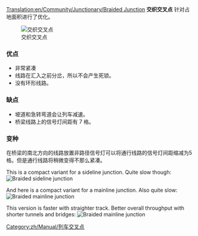 [[Translation:en/Community/Junctionary/Braided Junction]]
{{zh/Manual/Junctions/导航菜单}}
'''交织交叉点''' 针对占地面积进行了优化。

[[File:en/Community/Junctionary/Ttd.braided.compact.4.png|frame|none|交织交叉点]]

===优点===
*非常紧凑
*线路在汇入之前分岔，所以不会产生死锁。
*没有环形线路。

===缺点===
*坡道和急转弯道会让列车减速。
*桥梁线路上的信号灯间距有 7 格。

===变种===
在桥梁的南北方向的线路放置非路径信号灯可以将通行线路的信号灯间距缩减为5格。但是通行线路将稍微变得不那么紧凑。

This is a compact variant for a sideline junction.  Quite slow though:
[[File:en/Community/Junctionary/Ttd.braided.side.png|frame|none|Braided sideline junction]]

And here is a compact variant for a mainline junction. Also quite slow:
[[File:en/Community/Junctionary/Ttd.braided.main.png|frame|none|Braided mainline junction]]

This version is faster with straighter track. Better overall throughput with shorter tunnels and bridges:
[[File:en/Community/Junctionary/Ttd.braided.main.2.png|frame|none|Braided mainline junction]]

[[Category:zh/Manual/列车交叉点]]